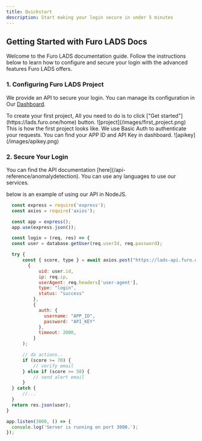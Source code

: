 ```yaml
---
title: Quickstart
description: Start making your login secure in under 5 minutes
---
```


## Getting Started with Furo LADS Docs

Welcome to the Furo LADS documentation guide. Follow the instructions below to learn how to configure and secure your login with the advanced features Furo LADS offers.

### 1. Configuring Furo LADS Project

We provide an API to secure your login. You can manage its configuration in Our [Dashboard](https://lads.furo.one/home).

<Accordion title="Create a LADS Project">
  To create your first project, All you need to do is to click ["Get
  started"](https://lads.furo.one/home) button.
  ![project](/images/first_project.png) This is how the first project looks
  like.
</Accordion>

<Accordion title="Check APP ID & API Key">
  We use Basic Auth to authenticate your requests. You can find your APP ID and
  API Key in dashboard. ![apikey](/images/apikey.png)
</Accordion>

### 2. Secure Your Login

<Accordion title="Add API request in your server">
  You can find the API documentation [here](/api-reference/anomalydetection).
  You can use any languages to use our services.

below is an example of using our API in NodeJS.

```js
  const express = require('express');
  const axios = require('axios');

  const app = express();
  app.use(express.json());

  const login = (req, res) => {
  const user = database.getUser(req.userId, req.password);

  try {
	  const { score, type } = await axios.post("https://lads-api.furo.one/lads",
        {
            uid: user.id,
            ip: req.ip,
            userAgent: req.headers['user-agent'],
            type: "login",
            status: "success"
          },
          {
            auth: {
              username: "APP_ID",
              password: "API_KEY"
            },
            timeout: 2000,
          }
      );

	  // do actions..
	  if (score >= 70) {
		  // verify email
	  } else if (score >= 50) {
		  // send alert email
	  }
  } catch {
	  //...
  }
  return res.json(user);
}

app.listen(3000, () => {
  console.log('Server is running on port 3000.');
});
```

</Accordion>
